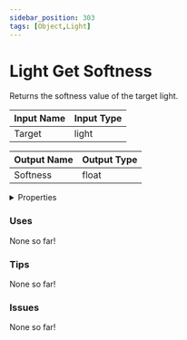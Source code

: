 ```yaml
---
sidebar_position: 303
tags: [Object,Light]
---
```


# Light Get Softness

Returns the softness value of the target light.




<EsbSvg />

| Input Name | Input Type |
|-----------|-----------|
| Target | light |

| Output Name | Output Type |
|-----------|-----------|
| Softness | float |


<details>
  <summary>Properties</summary>
  <div>
    <div>
    <table>
      <thead>
        <tr>
          <th>Is beta required?</th>
          <th>❌</th>
        </tr>
        <tr>
          <th>Is this chip a trolling risk?</th>
          <th>❌</th>
        </tr>
        <tr>
          <th>Chip UUID</th>
          <th>afc674dc-06b5-44fc-9d01-95d8ca56db41</th>
        </tr>
      </thead>
    </table>
    </div>
  </div>
</details>

### Uses

None so far!

### Tips

None so far!

### Issues

None so far!